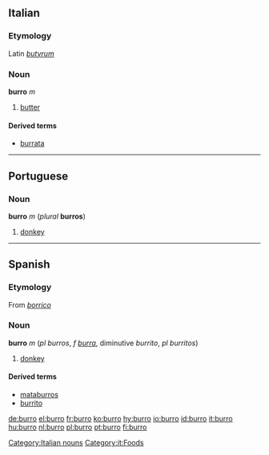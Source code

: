 == Italian ==
===Etymology===
Latin ''[[butyrum]]''
===Noun===
'''burro''' ''m''

# [[butter]]

====Derived terms====

*[[burrata]]

----

== Portuguese ==
=== Noun ===
'''burro''' ''m'' (''plural'' '''burros''')

#[[donkey]]

----

==Spanish==
===Etymology===
From ''[[borrico]]''
===Noun===
'''burro''' ''m'' (''pl'' ''burros'', ''f'' ''[[burra]]'', diminutive ''burrito'', ''pl'' ''burritos'')

# [[donkey]]

====Derived terms====
*[[mataburros]] {{m}}
*[[burrito]] {{m}}

[[Category:Italian nouns]]
[[Category:it:Foods]]

[[de:burro]]
[[el:burro]]
[[fr:burro]]
[[ko:burro]]
[[hy:burro]]
[[io:burro]]
[[id:burro]]
[[it:burro]]
[[hu:burro]]
[[nl:burro]]
[[pl:burro]]
[[pt:burro]]
[[fi:burro]]